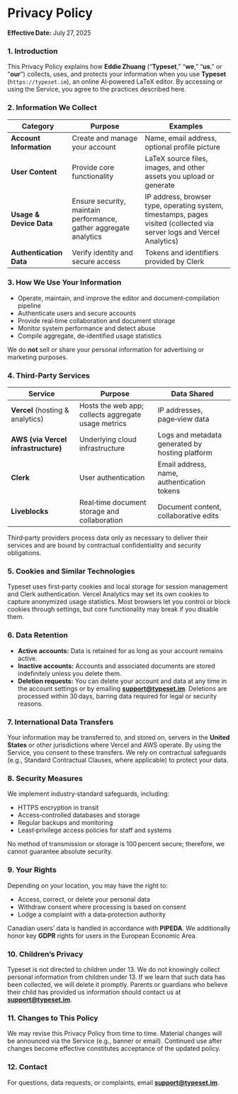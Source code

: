 # Privacy Policy

**Effective Date:** July 27, 2025

### 1. Introduction

This Privacy Policy explains how **Eddie Zhuang** (“**Typeset**,” “**we**,” “**us**,” or “**our**”) collects, uses, and protects your information when you use **Typeset** (`https://typeset.im`), an online AI‑powered LaTeX editor. By accessing or using the Service, you agree to the practices described here.

### 2. Information We Collect

| Category                | Purpose                                                           | Examples                                                                                                               |
| ----------------------- | ----------------------------------------------------------------- | ---------------------------------------------------------------------------------------------------------------------- |
| **Account Information** | Create and manage your account                                    | Name, email address, optional profile picture                                                                          |
| **User Content**        | Provide core functionality                                        | LaTeX source files, images, and other assets you upload or generate                                                    |
| **Usage & Device Data** | Ensure security, maintain performance, gather aggregate analytics | IP address, browser type, operating system, timestamps, pages visited (collected via server logs and Vercel Analytics) |
| **Authentication Data** | Verify identity and secure access                                 | Tokens and identifiers provided by Clerk                                                                               |

### 3. How We Use Your Information

- Operate, maintain, and improve the editor and document‑compilation pipeline
- Authenticate users and secure accounts
- Provide real‑time collaboration and document storage
- Monitor system performance and detect abuse
- Compile aggregate, de‑identified usage statistics

We do **not** sell or share your personal information for advertising or marketing purposes.

### 4. Third‑Party Services

| Service                             | Purpose                                             | Data Shared                                     |
| ----------------------------------- | --------------------------------------------------- | ----------------------------------------------- |
| **Vercel** (hosting & analytics)    | Hosts the web app; collects aggregate usage metrics | IP addresses, page‑view data                    |
| **AWS (via Vercel infrastructure)** | Underlying cloud infrastructure                     | Logs and metadata generated by hosting platform |
| **Clerk**                           | User authentication                                 | Email address, name, authentication tokens      |
| **Liveblocks**                      | Real‑time document storage and collaboration        | Document content, collaborative edits           |

Third‑party providers process data only as necessary to deliver their services and are bound by contractual confidentiality and security obligations.

### 5. Cookies and Similar Technologies

Typeset uses first‑party cookies and local storage for session management and Clerk authentication. Vercel Analytics may set its own cookies to capture anonymized usage statistics. Most browsers let you control or block cookies through settings, but core functionality may break if you disable them.

### 6. Data Retention

- **Active accounts:** Data is retained for as long as your account remains active.
- **Inactive accounts:** Accounts and associated documents are stored indefinitely unless you delete them.
- **Deletion requests:** You can delete your account and data at any time in the account settings or by emailing **[support@typeset.im](mailto:support@typeset.im)**. Deletions are processed within 30 days, barring data required for legal or security reasons.

### 7. International Data Transfers

Your information may be transferred to, and stored on, servers in the **United States** or other jurisdictions where Vercel and AWS operate. By using the Service, you consent to these transfers. We rely on contractual safeguards (e.g., Standard Contractual Clauses, where applicable) to protect your data.

### 8. Security Measures

We implement industry‑standard safeguards, including:

- HTTPS encryption in transit
- Access‑controlled databases and storage
- Regular backups and monitoring
- Least‑privilege access policies for staff and systems

No method of transmission or storage is 100 percent secure; therefore, we cannot guarantee absolute security.

### 9. Your Rights

Depending on your location, you may have the right to:

- Access, correct, or delete your personal data
- Withdraw consent where processing is based on consent
- Lodge a complaint with a data‑protection authority

Canadian users’ data is handled in accordance with **PIPEDA**. We additionally honor key **GDPR** rights for users in the European Economic Area.

### 10. Children’s Privacy

Typeset is not directed to children under 13. We do not knowingly collect personal information from children under 13. If we learn that such data has been collected, we will delete it promptly. Parents or guardians who believe their child has provided us information should contact us at **[support@typeset.im](mailto:support@typeset.im)**.

### 11. Changes to This Policy

We may revise this Privacy Policy from time to time. Material changes will be announced via the Service (e.g., banner or email). Continued use after changes become effective constitutes acceptance of the updated policy.

### 12. Contact

For questions, data requests, or complaints, email **[support@typeset.im](mailto:support@typeset.im)**.
